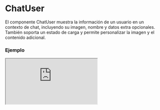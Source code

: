 # ChatUser

El componente ChatUser muestra la información de un usuario en un contexto de chat, incluyendo su imagen, nombre y datos extra opcionales. También soporta un estado de carga y permite personalizar la imagen y el contenido adicional.


### Ejemplo

<Iframe
  minHeightIframe="30dvh"
  src="https://fenextjs-component-storybook.vercel.app/iframe.html?args=&id=chat-user--index&viewMode=story"
/>

### Importacion

Para importar el componente ChatUser, se puede hacer desde fenextjs

```tsx copy
import { ChatUser } from "fenextjs";
```

### Parametros

| Parametro | Tipo                | Requerido | Default                                  | Descripcion                                                                                                    |
| --------- | ------------------- | --------- | ---------------------------------------- | -------------------------------------------------------------------------------------------------------------- |
| name      | string              | no        | undefined                                | El nombre del usuario que se mostrará en el componente.                                                        |
| img       | Partial\<ImgProps\> | no        | undefined                                | Propiedades de la imagen del usuario, incluyendo la URL o cualquier atributo de la imagen.                     |
| role      | string              | no        | undefined                                | El rol del usuario, usado para aplicar clases CSS adicionales al componente.                                   |
| loader    | boolean             | no        | false                                    | Indica si el componente está en estado de carga, mostrando placeholders en lugar del contenido real.           |
| imgProps  | Partial\<ImgProps\> | no        | \{ imgIf404: FenextImgUserPlaceholder \} | Propiedades adicionales para el componente Img, permitiendo personalizar cómo se maneja la imagen del usuario. |
| extraData | ReactNode           | no        | undefined                                | Contenido adicional que se mostrará junto al nombre del usuario, como información adicional o etiquetas.       |

### Storybook

Para ver el storybook del componente lo puede hacer con este [link](https://fenextjs-component-storybook.vercel.app/?path=/story/chat-user--index)

### Usos

- Usuario básico

```tsx copy
<ChatUser name="Juan Perez" role="admin" />
```

- Usuario con datos extra

```tsx copy
<ChatUser name="Maria" extraData={<span>Conectado</span>} />
```

- Usuario en estado de carga

```tsx copy
<ChatUser loader={true} />
```

